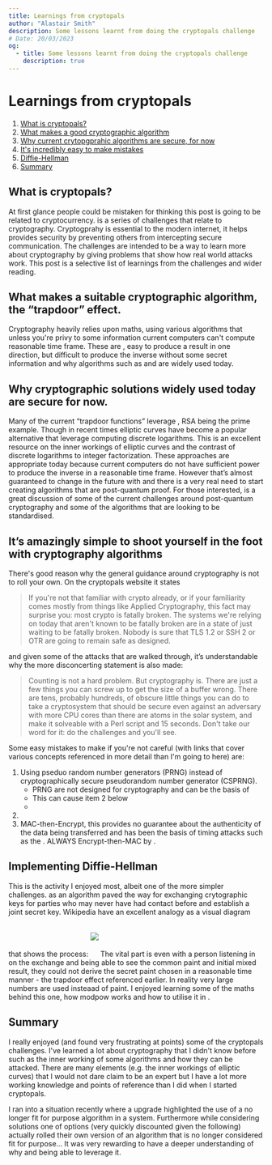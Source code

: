 ```yaml
---
title: Learnings from cryptopals
author: "Alastair Smith"
description: Some lessons learnt from doing the cryptopals challenge
# Date: 20/03/2023
og:
  - title: Some lessons learnt from doing the cryptopals challenge
    description: true
---
```



<Post>

# Learnings from cryptopals

1. [What is cryptopals?](#cryptopals)
2. [What makes a good cryptographic algorithm](#trapdoor)
3. [Why current crytopgprahic algorithms are secure, for now](#secure-for-now)
4. [It's incredibly easy to make mistakes](#difficult)
5. [Diffie-Hellman](#diffie-hellman)
6. [Summary](#summary)

## What is cryptopals?<a name="cryptopals"/>

<ArticleLink text="" href="" />
At first glance people could be mistaken for thinking this post is going to be related
to cryptocurrency. <ArticleLink
  text="Cryptopals"
  href="https://cryptopals.com/"
/> is a series of challenges that relate to cryptography. Cryptogprahy is essential
to the modern internet, it helps provides security by preventing others from intercepting
secure communication. The challenges are intended to be a way to learn more about
cryptography by giving problems that show how real world attacks work. This post
is a selective list of learnings from the challenges and wider reading.

## What makes a suitable cryptographic algorithm, the “trapdoor” effect.<a name="trapdoor"></a>

Cryptography heavily relies upon maths, using various algorithms that unless you're privy to some information current computers can't compute reasonable time frame. These are <ArticleLink text="trapdoor functions" href="https://en.wikipedia.org/wiki/Trapdoor_function" />, easy to produce a result in one direction, but difficult to produce the inverse without some secret information and why algorithms such as <ArticleLink text="RSA" href="https://en.wikipedia.org/wiki/RSA_(cryptosystem)"/> and <ArticleLink text="ECDSA" href="https://en.wikipedia.org/wiki/Elliptic_Curve_Digital_Signature_Algorithm"/> are widely used today.

## Why cryptographic solutions widely used today are secure for now.<a name="secure-for-now"></a>

Many of the current “trapdoor functions” leverage <ArticleLink text="integer factorization" href="https://en.wikipedia.org/wiki/Integer_factorization"/>, RSA being the prime example. Though in recent times elliptic curves have become a popular alternative that leverage computing discrete logarithms. This <ArticleLink text="cloudflare article" href="https://blog.cloudflare.com/a-relatively-easy-to-understand-primer-on-elliptic-curve-cryptography/"/> is an excellent resource on the inner workings of elliptic curves and the contrast of discrete logarithms to integer factorization. These approaches are appropriate today because current computers do not have sufficient power to produce the inverse in a reasonable time frame. However that’s almost guaranteed to change in the future with <ArticleLink text="quantum computers" href="https://blog.cloudflare.com/towards-post-quantum-cryptography-in-tls/"/> and there is a very real need to start creating algorithms that are post-quantum proof. For those interested, <ArticleLink text="this blog post" href="https://blog.cloudflare.com/nist-post-quantum-surprise/"/> is a great discussion of some of the current challenges around post-quantum cryptography and some of the algorithms that are looking to be standardised.

## It’s amazingly simple to shoot yourself in the foot with cryptography algorithms<a name="difficult"></a>

There's good reason why the general guidance around cryptography is not to roll your own. On the cryptopals website it states

> If you're not that familiar with crypto already, or if your familiarity comes mostly from things like Applied Cryptography, this fact may surprise you: most crypto is fatally broken. The systems we're relying on today that aren't known to be fatally broken are in a state of just waiting to be fatally broken. Nobody is sure that TLS 1.2 or SSH 2 or OTR are going to remain safe as designed.

and given some of the attacks that are walked through, it’s understandable why the more disconcerting statement is also made:

> Counting is not a hard problem. But cryptography is. There are just a few things you can screw up to get the size of a buffer wrong. There are tens, probably hundreds, of obscure little things you can do to take a cryptosystem that should be secure even against an adversary with more CPU cores than there are atoms in the solar system, and make it solveable with a Perl script and 15 seconds. Don't take our word for it: do the challenges and you'll see.

Some easy mistakes to make if you're not careful (with links that cover various concepts referenced in more detail than I'm going to here) are:

1. Using pseduo random number generators (PRNG) instead of cryptographically secure pseudorandom number generator (CSPRNG).
   - PRNG are not designed for cryptography and can be the basis of <ArticleLink href="https://cwe.mitre.org/data/definitions/338.html" text="various attacks"/>
   - This can cause item 2 below
   - <ArticleLink
       href="https://abrictosecurity.com/extracting-private-keys-from-public-keys-generated-with-weak-random-number-generators/"
       text="Cause weak public RSA keys that can be used to extract the private key"
     />
2. <ArticleLink
     href="https://github.com/christianlundkvist/blog/blob/master/2021_01_25_nonce_reuse_in_encryption/nonce_reuse_in_encryption.md"
     text="Reusing a nonce, this can lead to the ability to determine the plaintext of encrypted messages without the secret key."
   />
3. MAC-then-Encrypt, this provides no guarantee about the authenticity of the data being transferred and has been the basis of timing attacks such as the <ArticleLink href="https://en.wikipedia.org/wiki/Lucky_Thirteen_attack" text="lucky thirteen attack against TLS" />. ALWAYS Encrypt-then-MAC by <ArticleLink href="https://crypto.stackexchange.com/questions/202/should-we-mac-then-encrypt-or-encrypt-then-mac" text="default"/>.

## Implementing Diffie-Hellman<a name="diffie-hellman"></a>

This is the activity I enjoyed most, albeit one of the more simpler challenges. <ArticleLink href="https://en.wikipedia.org/wiki/Diffie%E2%80%93Hellman_key_exchange#" text="Diffie-Hellman"/> as an algorithm paved the way for exchanging crytographic keys for parties who may never have had contact before and establish a joint secret key. Wikipedia have an excellent analogy as a visual diagram that shows the process: <img src="https://upload.wikimedia.org/wikipedia/commons/thumb/4/46/Diffie-Hellman_Key_Exchange.svg/250px-Diffie-Hellman_Key_Exchange.svg.png" style="background-color: white; margin: 2rem auto;"/> The vital part is even with a person listening in on the exchange and being able to see the common paint and initial mixed result, they could not derive the secret paint chosen in a reasonable time manner - the trapdoor effect referenced earlier. In reality very large numbers are used insteaad of paint. I enjoyed learning some of the maths behind this one, how modpow works and how to utilise it in <ArticleLink href="https://docs.rs/num-bigint/latest/num_bigint/struct.BigUint.html#method.modpow" text="Rust"/>.

## Summary<a name="summary"></a>

I really enjoyed (and found very frustrating at points) some of the cryptopals challenges. I've learned a lot about cryptography that I didn't know before such as the inner working of some algorithms and how they can be attacked. There are many elements (e.g. the inner workings of elliptic curves) that I would not dare claim to be an expert but I have a lot more working knowledge and points of reference than I did when I started cryptopals.

I ran into a situation recently where a upgrade highlighted the use of a no longer fit for purpose algorithm in a system. Furthermore while considering solutions one of options (very quickly discounted given the following) actually rolled their own version of an algorithm that is no longer considered fit for purpose... It was very rewarding to have a deeper understanding of why and being able to leverage it.

</Post>
